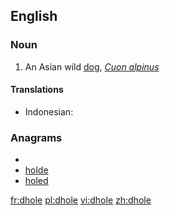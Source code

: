==English==

===Noun===
{{wikipedia}}
{{en-noun}}

# An Asian wild [[dog]], ''[[Cuon alpinus]]''

====Translations====
* Indonesian: {{t+|id|ajak|xs=Indonesian}}

===Anagrams===
* {{alphagram|dehlo}}
* [[holde#English|holde]]
* [[holed#English|holed]]


[[fr:dhole]]
[[pl:dhole]]
[[vi:dhole]]
[[zh:dhole]]